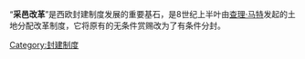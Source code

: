 {{unreferenced|time=2012-05-22T06:11:35+00:00}}
“'''采邑改革'''”是西欧封建制度发展的重要基石，是8世纪上半叶由[[查理·马特|查理·马特]]发起的土地分配改革制度，它将原有的无条件赏赐改为了有条件分封。

[[Category:封建制度|Category:封建制度]]